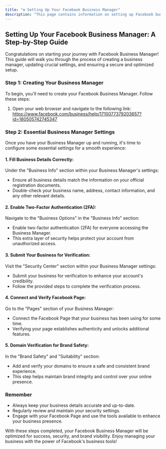 ```yaml
---
title: "⚙️ Setting Up Your Facebook Business Manager"
description: "This page contains information on setting up Facebook business manager and best practices to minimise the risk of being blocked."
---
```


## **Setting Up Your Facebook Business Manager: A Step-by-Step Guide**

Congratulations on starting your journey with Facebook Business Manager\! This guide will walk you through the process of creating a business manager, updating crucial settings, and ensuring a secure and optimized setup.

### **Step 1: Creating Your Business Manager**

To begin, you'll need to create your Facebook Business Manager. Follow these steps:

1. Open your web browser and navigate to the following link: https://www.facebook.com/business/help/1710077379203657?id=180505742745347

### **Step 2: Essential Business Manager Settings**

Once you have your Business Manager up and running, it's time to configure some essential settings for a smooth experience:

#### **1. Fill Business Details Correctly:**

Under the "Business Info" section within your Business Manager's settings:

- Ensure all business details match the information on your official registration documents.
- Double-check your business name, address, contact information, and any other relevant details.

#### **2. Enable Two-Factor Authentication (2FA):**

Navigate to the "Business Options" in the "Business Info" section:

- Enable two-factor authentication (2FA) for everyone accessing the Business Manager.
- This extra layer of security helps protect your account from unauthorized access.

#### **3. Submit Your Business for Verification:**

Visit the "Security Center" section within your Business Manager settings:

- Submit your business for verification to enhance your account's credibility.
- Follow the provided steps to complete the verification process.

#### **4. Connect and Verify Facebook Page:**

Go to the "Pages" section of your Business Manager:

- Connect the Facebook Page that your business has been using for some time.
- Verifying your page establishes authenticity and unlocks additional features.

#### **5. Domain Verification for Brand Safety:**

In the "Brand Safety" and "Suitability" section:

- Add and verify your domains to ensure a safe and consistent brand experience.
- This step helps maintain brand integrity and control over your online presence.

### **Remember**

- Always keep your business details accurate and up-to-date.
- Regularly review and maintain your security settings.
- Engage with your Facebook Page and use the tools available to enhance your business presence.

With these steps completed, your Facebook Business Manager will be optimized for success, security, and brand visibility. Enjoy managing your business with the power of Facebook's business tools\!